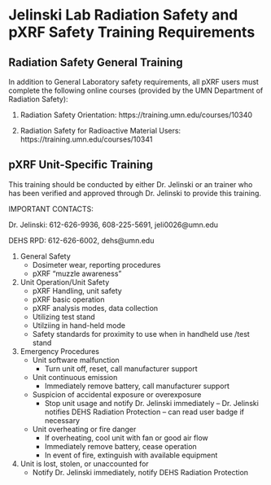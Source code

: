 # Jelinski Lab Radiation Safety and pXRF Safety Training Requirements

## Radiation Safety General Training

In addition to General Laboratory safety requirements, all pXRF users must complete the following online courses (provided by the UMN Department of Radiation Safety):

1. Radiation Safety Orientation: https://training.umn.edu/courses/10340

2. Radiation Safety for Radioactive Material Users: https://training.umn.edu/courses/10341


## pXRF Unit-Specific Training
This training should be conducted by either Dr. Jelinski or an trainer who has been verified and approved through Dr. Jelinski to provide this training.

IMPORTANT CONTACTS:

Dr. Jelinski: 612-626-9936, 608-225-5691, jeli0026@umn.edu 

DEHS RPD: 612-626-6002, dehs@umn.edu

1.	General Safety
	- Dosimeter wear, reporting procedures
	- pXRF “muzzle awareness”
2.	Unit Operation/Unit Safety
	- pXRF Handling, unit safety
	- pXRF basic operation
	- pXRF analysis modes, data collection
	- Utilizing test stand
	- Utilziing in hand-held mode
	- Safety standards for proximity to use when in handheld use /test stand
3.	Emergency Procedures
	- Unit software malfunction
		- Turn unit off, reset, call manufacturer support
	- Unit continuous emission
		- Immediately remove battery, call manufacturer support
	- Suspicion of accidental exposure or overexposure
		- Stop unit usage and notify Dr. Jelinski immediately  – Dr. Jelinski notifies DEHS Radiation Protection – can read user badge if necessary
	- Unit overheating or fire danger
		- If overheating, cool unit with fan or good air flow
		- Immediately remove battery, cease operation
		- In event of fire, extinguish with available equipment
4.	Unit is lost, stolen, or unaccounted for
	- Notify Dr. Jelinski immediately, notify DEHS Radiation Protection
